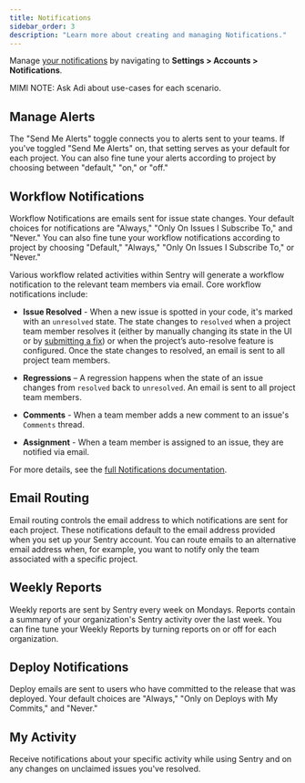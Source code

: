 ```yaml
---
title: Notifications
sidebar_order: 3
description: "Learn more about creating and managing Notifications."
---
```


Manage [your notifications](https://sentry.io/settings/account/notifications/) by navigating to **Settings > Accounts > Notifications**.

MIMI NOTE: Ask Adi about use-cases for each scenario.

## Manage Alerts
The "Send Me Alerts" toggle connects you to alerts sent to your teams. If you've toggled "Send Me Alerts" on, that setting serves as your default for each project. You can also fine tune your alerts according to project by choosing between "default," "on," or "off."

## Workflow Notifications
Workflow Notifications are emails sent for issue state changes. Your default choices for notifications are "Always," "Only On Issues I Subscribe To," and "Never." You can also fine tune your workflow notifications according to project by choosing "Default," "Always," "Only On Issues I Subscribe To," or "Never."

Various workflow related activities within Sentry will generate a workflow notification to the relevant team members via email. Core workflow notifications include:

- **Issue Resolved** - When a new issue is spotted in your code, it's marked with an `unresolved` state. The state changes to `resolved` when a project team member resolves it (either by manually changing its state in the UI or by [submitting a fix](/product/releases/#after-associating-commits)) or when the project’s auto-resolve feature is configured. Once the state changes to resolved, an email is sent to all project team members.

- **Regressions** – A regression happens when the state of an issue changes from `resolved` back to `unresolved`. An email is sent to all project team members.

- **Comments** - When a team member adds a new comment to an issue's `Comments` thread.

- **Assignment** - When a team member is assigned to an issue, they are notified via email.

For more details, see the [full Notifications documentation](/product/alerts-notifications/notifications/).

## Email Routing
Email routing controls the email address to which notifications are sent for each project. These notifications default to the email address provided when you set up your Sentry account. You can route emails to an alternative email address when, for example, you want to notify only the team associated with a specific project.

## Weekly Reports
Weekly reports are sent by Sentry every week on Mondays. Reports contain a summary of your organization's Sentry activity over the last week. You can fine tune your Weekly Reports by turning reports on or off for each organization.

## Deploy Notifications
Deploy emails are sent to users who have committed to the release that was deployed. Your default choices are "Always," "Only on Deploys with My Commits," and "Never."

## My Activity
Receive notifications about your specific activity while using Sentry and on any changes on unclaimed issues you've resolved.

